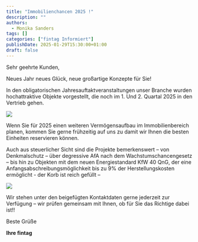 ```yaml
---
title: "Immobilienchancen 2025 !"
description: ""
authors:
  - Monika Sanders
tags: []
categories: ["fintag Informiert"]
publishDate: 2025-01-29T15:30:00+01:00
draft: false
---
```

Sehr geehrte Kunden,

Neues Jahr neues Glück, neue großartige Konzepte für Sie!

In den obligatorischen Jahresauftaktveranstaltungen unser Branche wurden hochattraktive Objekte vorgestellt, die noch im 1. Und 2. Quartal 2025 in den Vertrieb gehen.

![](_img1.jpg)

Wenn Sie für 2025 einen weiteren Vermögensaufbau im Immobilienbereich planen, kommen Sie gerne frühzeitig auf uns zu damit wir Ihnen die besten Einheiten reservieren können.

Auch aus steuerlicher Sicht sind die Projekte bemerkenswert – von Denkmalschutz – über degressive AfA nach dem Wachstumschancengesetz – bis hin zu Objekten mit dem neuen Energiestandard KfW 40 QnG, der eine Anfangsabschreibungsmöglichkeit bis zu 9% der Herstellungskosten ermöglicht - der Korb ist reich gefüllt –

![](_img2.jpg)

Wir stehen unter den beigefügten Kontaktdaten gerne jederzeit zur Verfügung – wir prüfen gemeinsam mit Ihnen, ob für Sie das Richtige dabei ist!!

Beste Grüße

<strong>Ihre fintag</strong>
